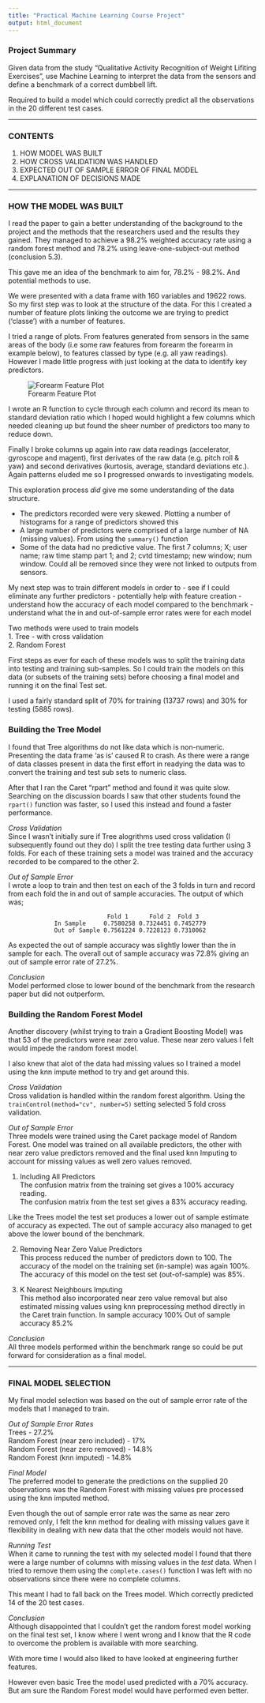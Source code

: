 ```yaml
---
title: "Practical Machine Learning Course Project"
output: html_document
---
```


### **Project Summary**

Given data from the study "Qualitative Activity Recognition of Weight Lifiting Exercises", use Machine Learning to interpret the data from the sensors and define a benchmark of a correct dumbbell lift.

Required to build a model which could correctly predict all the observations in the 20 different test cases.

---

### **CONTENTS**

1. HOW MODEL WAS BUILT
2. HOW CROSS VALIDATION WAS HANDLED
3. EXPECTED OUT OF SAMPLE ERROR OF FINAL MODEL
4. EXPLANATION OF DECISIONS MADE

---

### **HOW THE MODEL WAS BUILT**

I read the paper to gain a better understanding of the background to the project and the methods that the researchers used and the results they gained. They managed to achieve a 98.2% weighted accuracy rate using a random forest method and 78.2% using leave-one-subject-out method (conclusion 5.3).

This gave me an idea of the benchmark to aim for, 78.2% - 98.2%. And potential methods to use.

We were presented with a data frame with 160 variables and 19622 rows. So my first step was to look at the structure of the data. For this I created a number of feature plots linking the outcome we are trying to predict ('classe') with a number of features.

I tried a range of plots. From features generated from sensors in the same areas of the body (i.e some raw features from forearm the forearm in example below), to features classed by type (e.g. all yaw readings).  However I made little progress with just looking at the data to identify key predictors.

![Forearm Feature Plot](Forearm Feature Plot.png)

I wrote an R function to cycle through each column and record its mean to standard deviation ratio which I hoped would highlight a few columns which needed cleaning up but found the sheer number of predictors too many to reduce down.

Finally I broke columns up again into raw data readings (accelerator, gyroscope and magent), first derivates of the raw data (e.g. pitch roll & yaw) and second derivatives (kurtosis, average, standard deviations etc.).  Again patterns eluded me so I progressed onwards to investigating models.

This exploration process *did* give me some understanding of the data structure.

- The predictors recorded were very skewed. Plotting a number of histograms for a range of predictors showed this
- A large number of predictors were comprised of a large number of NA (missing values). From using the `summary()` function
- Some of the data had no predictive value. The first 7 columns; X; user name; raw time stamp part 1; and 2; cvtd timestamp; new window; num window. Could all be removed since they were not linked to outputs from sensors.

My next step was to train different models in order to
- see if I could eliminate any further predictors
- potentially help with feature creation
- understand how the accuracy of each model compared to the benchmark
- understand what the in and out-of-sample error rates were for each model

Two methods were used to train models  
1. Tree - with cross validation  
2. Random Forest  

First steps as ever for each of these models was to split the training data into testing and training sub-samples. So I could train the models on this data (or subsets of the training sets) before choosing a final model and running it on the final Test set.

I used a fairly standard split of 70% for training (13737 rows) and 30% for testing (5885 rows).

### Building the Tree Model  
I found that Tree algorithms do not like data which is non-numeric. Presenting the data frame 'as is' caused R to crash. As there were a range of data classes present in data the first effort in readying the data was to convert the training and test sub sets to numeric class.

After that I ran the Caret "rpart" method and found it was quite slow.  Searching on the discussion boards I saw that other students found the `rpart()` function was faster, so I used this instead and found a faster performance.

*Cross Validation*  
Since I wasn't initially sure if Tree alogrithms used cross validation (I subsequently found out they do) I split the tree testing data further using 3 folds. For each of these training sets a model was trained and the accuracy recorded to be compared to the other 2.

*Out of Sample Error*  
I wrote a loop to train and then test on each of the 3 folds in turn and record from each fold the in and out of sample accuracies.  The output of which was;

                                Fold 1      Fold 2  Fold 3
                 In Sample     0.7580258 0.7324451 0.7452779
                 Out of Sample 0.7561224 0.7228123 0.7310062

As expected the out of sample accuracy was slightly lower than the in sample for each.  The overall out of sample accuracy was 72.8% giving an out of sample error rate of 27.2%.

*Conclusion*  
Model performed close to lower bound of the benchmark from the research paper but did not outperform.

### Building the Random Forest Model  
Another discovery (whilst trying to train a Gradient Boosting Model) was that 53 of the predictors were near zero value. These near zero values I felt would impede the random forest model.

I also knew that alot of the data had missing values so I trained a model using the knn impute method to try and get around this.

*Cross Validation*  
Cross validation is handled within the random forest algorithm.  Using the `trainControl(method="cv", number=5)` setting selected 5 fold cross validation.

*Out of Sample Error*  
Three models were trained using the Caret package model of Random Forest. One model was trained on all available predictors, the other with near zero value predictors removed and the final used knn Imputing to account for missing values as well zero values removed.

1. Including All Predictors  
The confusion matrix from the training set gives a 100% accuracy reading.  
The confusion matrix from the test set gives a 83% accuracy reading.

Like the Trees model the test set produces a lower out of sample estimate of accuracy as expected.  The out of sample accuracy also managed to get above the lower bound of the benchmark.

2. Removing Near Zero Value Predictors  
This process reduced the number of predictors down to 100.
The accuracy of the model on the training set (in-sample) was again 100%.
The accuracy of this model on the test set (out-of-sample) was 85%.

3. K Nearest Neighbours Imputing  
This method also incorporated near zero value removal but also estimated missing values using knn preprocessing method directly in the Caret train function.
In sample accuracy 100%
Out of sample accuracy 85.2%

*Conclusion*  
All three models performed within the benchmark range so could be put forward for consideration as a final model.

---

### FINAL MODEL SELECTION  
My final model selection was based on the out of sample error rate of the models that I managed to train.

*Out of Sample Error Rates*  
Trees - 27.2%  
Random Forest (near zero included) - 17%  
Random Forest (near zero removed) - 14.8%  
Random Forest (knn imputed) - 14.8% 

*Final Model*  
The preferred model to generate the predictions on the supplied 20 observations was the Random Forest with missing values pre processed using the knn imputed method.

Even though the out of sample error rate was the same as near zero removed only, I felt the knn method for dealing with missing values gave it flexibility in dealing with new data that the other models would not have.

*Running Test*  
When it came to running the test with my selected model I found that there were a large number of columns with missing values in the *test* data.  When I tried to remove them using the `complete.cases()` function I was left with no observations since there were no complete columns.

This meant I had to fall back on the Trees model.  Which correctly predicted 14 of the 20 test cases.

*Conclusion*  
Although disappointed that I couldn't get the random forest model working on the final test set, I know where I went wrong and I know that the R code to overcome the problem is available with more searching.

With more time I would also liked to have looked at engineering further features.

However even basic Tree the model used predicted with a 70% accuracy.  But am sure the Random Forest model would have performed even better.